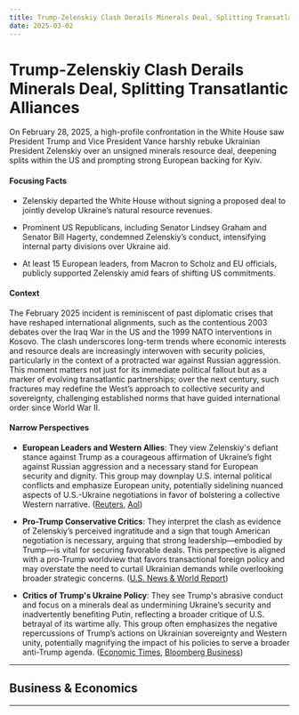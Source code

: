 ```yaml
---
title: Trump-Zelenskiy Clash Derails Minerals Deal, Splitting Transatlantic Alliances
date: 2025-03-02
---
```


# Trump-Zelenskiy Clash Derails Minerals Deal, Splitting Transatlantic Alliances

On February 28, 2025, a high-profile confrontation in the White House saw President Trump and Vice President Vance harshly rebuke Ukrainian President Zelenskiy over an unsigned minerals resource deal, deepening splits within the US and prompting strong European backing for Kyiv.

#### Focusing Facts

- Zelenskiy departed the White House without signing a proposed deal to jointly develop Ukraine’s natural resource revenues.

- Prominent US Republicans, including Senator Lindsey Graham and Senator Bill Hagerty, condemned Zelenskiy’s conduct, intensifying internal party divisions over Ukraine aid.

- At least 15 European leaders, from Macron to Scholz and EU officials, publicly supported Zelenskiy amid fears of shifting US commitments.

#### Context

The February 2025 incident is reminiscent of past diplomatic crises that have reshaped international alignments, such as the contentious 2003 debates over the Iraq War in the US and the 1999 NATO interventions in Kosovo. The clash underscores long-term trends where economic interests and resource deals are increasingly interwoven with security policies, particularly in the context of a protracted war against Russian aggression. This moment matters not just for its immediate political fallout but as a marker of evolving transatlantic partnerships; over the next century, such fractures may redefine the West’s approach to collective security and sovereignty, challenging established norms that have guided international order since World War II.

#### Narrow Perspectives

- **European Leaders and Western Allies**: They view Zelenskiy's defiant stance against Trump as a courageous affirmation of Ukraine’s fight against Russian aggression and a necessary stand for European security and dignity. This group may downplay U.S. internal political conflicts and emphasize European unity, potentially sidelining nuanced aspects of U.S.-Ukraine negotiations in favor of bolstering a collective Western narrative. ([Reuters](https://www.reuters.com/world/europe/european-leaders-show-support-zelenskiy-after-trump-clash-2025-02-28/), [Aol](https://www.aol.com/european-leaders-show-support-zelenskiy-220029206.html))

- **Pro-Trump Conservative Critics**: They interpret the clash as evidence of Zelenskiy’s perceived ingratitude and a sign that tough American negotiation is necessary, arguing that strong leadership—embodied by Trump—is vital for securing favorable deals. This perspective is aligned with a pro-Trump worldview that favors transactional foreign policy and may overstate the need to curtail Ukrainian demands while overlooking broader strategic concerns. ([U.S. News & World Report](https://www.usnews.com/news/world/articles/2025-03-01/trump-zelenskiy-clash-divides-us-republicans-dims-aid-prospects))

- **Critics of Trump's Ukraine Policy**: They see Trump's abrasive conduct and focus on a minerals deal as undermining Ukraine’s security and inadvertently benefiting Putin, reflecting a broader critique of U.S. betrayal of its wartime ally. This group often emphasizes the negative repercussions of Trump’s actions on Ukrainian sovereignty and Western unity, potentially magnifying the impact of his policies to serve a broader anti-Trump agenda. ([Economic Times](https://economictimes.indiatimes.com/news/international/global-trends/trumps-oval-office-clash-with-zelenskyy-was-a-win-for-putin/articleshow/118640730.cms), [Bloomberg Business](https://www.bloomberg.com/opinion/articles/2025-02-28/trump-oval-office-clash-with-zelenskiy-was-a-win-for-putin))

---

## Business & Economics

---
